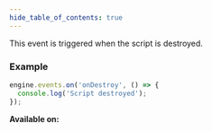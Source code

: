 ```yaml
---
hide_table_of_contents: true
---
```



This event is triggered when the script is destroyed.

### Example

```js
engine.events.on('onDestroy', () => {
  console.log('Script destroyed');
});
```

**Available on:** <ClientTag /> <ServerTag />
